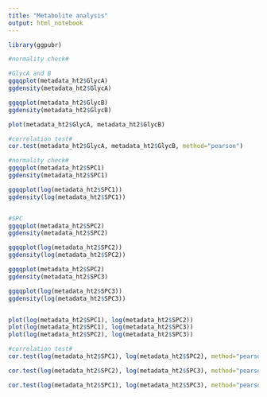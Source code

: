 ```yaml
---
title: "Metabolite analysis"
output: html_notebook
---
```


```r
library(ggpubr)
```


```r
#normality check#

#GlycA and B
ggqqplot(metadata_ht2$GlycA)
ggdensity(metadata_ht2$GlycA)

ggqqplot(metadata_ht2$GlycB)
ggdensity(metadata_ht2$GlycB)

plot(metadata_ht2$GlycA, metadata_ht2$GlycB)
```


```r
#correlation test#
cor.test(metadata_ht2$GlycA, metadata_ht2$GlycB, method="pearson")
```


```r
#normality check#
ggqqplot(metadata_ht2$SPC1)
ggdensity(metadata_ht2$SPC1)

ggqqplot(log(metadata_ht2$SPC1))
ggdensity(log(metadata_ht2$SPC1))


#SPC
ggqqplot(metadata_ht2$SPC2)
ggdensity(metadata_ht2$SPC2)

ggqqplot(log(metadata_ht2$SPC2))
ggdensity(log(metadata_ht2$SPC2))

ggqqplot(metadata_ht2$SPC2)
ggdensity(metadata_ht2$SPC3)

ggqqplot(log(metadata_ht2$SPC3))
ggdensity(log(metadata_ht2$SPC3))


plot(log(metadata_ht2$SPC1), log(metadata_ht2$SPC2))
plot(log(metadata_ht2$SPC1), log(metadata_ht2$SPC3))
plot(log(metadata_ht2$SPC2), log(metadata_ht2$SPC3))
```


```r
#correlation test#
cor.test(log(metadata_ht2$SPC1), log(metadata_ht2$SPC2), method="pearson")

cor.test(log(metadata_ht2$SPC2), log(metadata_ht2$SPC3), method="pearson")

cor.test(log(metadata_ht2$SPC1), log(metadata_ht2$SPC3), method="pearson")
```


